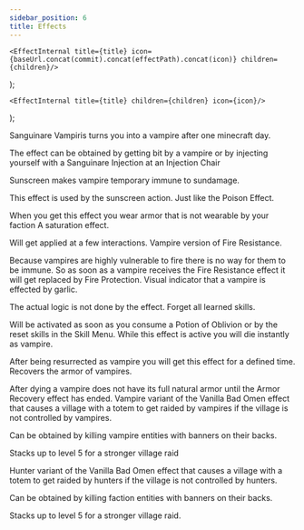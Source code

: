 ```yaml
---
sidebar_position: 6
title: Effects
---
```




    <EffectInternal title={title} icon={baseUrl.concat(commit).concat(effectPath).concat(icon)} children={children}/>
);

    <EffectInternal title={title} children={children} icon={icon}/>
);

<Effect title="Sanguinare Vampiris" icon="sanguinare.png" >
Sanguinare Vampiris turns you into a vampire after one minecraft day.

The effect can be obtained by getting bit by a vampire or by injecting yourself with a Sanguinare Injection at an Injection Chair

</Effect>
<Effect title="Sunscreen" icon="sunscreen.png" >
Sunscreen makes vampire temporary immune to sundamage.

This effect is used by the sunscreen action.
</Effect>
<Effect title="Toxicant" icon="poison.png" >
Just like the Poison Effect.

When you get this effect you wear armor that is not wearable by your faction
</Effect>
<Effect title="Saturation" icon="saturation.png" >
A saturation effect.

Will get applied at a few interactions.
</Effect>
<Effect title="Fire Protection" icon="fire_protection.png" >
Vampire version of Fire Resistance.

Because vampires are highly vulnerable to fire there is no way for them to be immune. So as soon as a vampire receives the Fire Resistance effect it will get replaced by Fire Protection.
</Effect>
<Effect title="Garlic" icon="garlic.png" >
Visual indicator that a vampire is effected by garlic.

The actual logic is not done by the effect.
</Effect>
<EffectC title="Oblivion" icon={oblivion} >
Forget all learned skills.

Will be activated as soon as you consume a Potion of Oblivion or by the reset skills in the Skill Menu.
</EffectC>
<Effect title="Neonatal" icon="neonatal.png" >
While this effect is active you will die instantly as vampire.

After being resurrected as vampire you will get this effect for a defined time.
</Effect>
<Effect title="Armor Recovery" icon="armor_regeneration.png" >
Recovers the armor of vampires.

After dying a vampire does not have its full natural armor until the Armor Recovery effect has ended.
</Effect>
<Effect title="Bad Omen (Vampire)" icon="bad_omen_vampire.png" >
Vampire variant of the Vanilla Bad Omen effect that causes a village with a totem to get raided by vampires if the village is not controlled by vampires.

Can be obtained by killing vampire entities with banners on their backs.

Stacks up to level 5 for a stronger village raid
</Effect>

<Effect title="Bad Omen (Hunter)" icon="bad_omen_hunter.png" >
Hunter variant of the Vanilla Bad Omen effect that causes a village with a totem to get raided by hunters if the village is not controlled by hunters.

Can be obtained by killing faction entities with banners on their backs.

Stacks up to level 5 for a stronger village raid.
</Effect>
